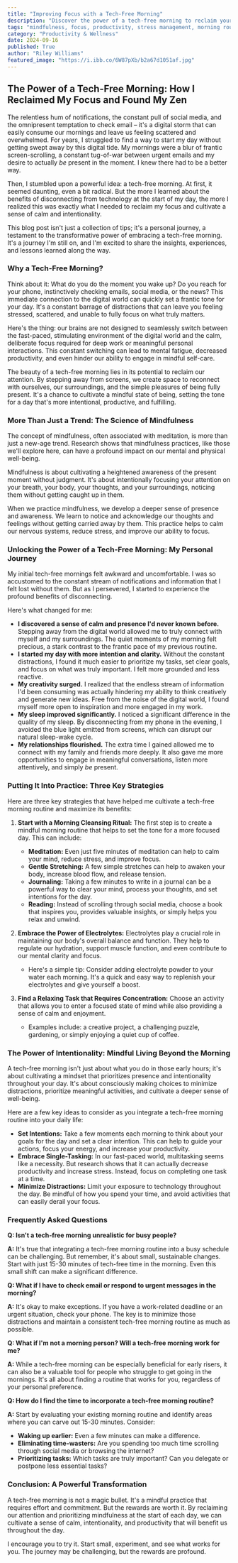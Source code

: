 ```yaml
---
title: "Improving Focus with a Tech-Free Morning"
description: "Discover the power of a tech-free morning to reclaim your focus, reduce stress, and improve your overall well-being. Explore the science behind mindfulness, practical tips for disconnecting, and how to integrate this practice into your daily life."
tags: "mindfulness, focus, productivity, stress management, morning routine, digital detox, mental health, well-being, intentionality, technology, time management, self-care, healthy habits, life balance"
category: "Productivity & Wellness"
date: 2024-09-16
published: True
author: "Riley Williams"
featured_image: "https://i.ibb.co/6W87pXb/b2a67d1051af.jpg"
---
```


##  The Power of a Tech-Free Morning: How I Reclaimed My Focus and Found My Zen

The relentless hum of notifications, the constant pull of social media, and the omnipresent temptation to check email –  it's a digital storm that can easily consume our mornings and leave us feeling scattered and overwhelmed.  For years, I struggled to find a way to start my day without getting swept away by this digital tide. My mornings were a blur of frantic screen-scrolling, a constant tug-of-war between urgent emails and my desire to actually *be* present in the moment. I knew there had to be a better way. 

Then, I stumbled upon a powerful idea: a tech-free morning. At first, it seemed daunting, even a bit radical.  But the more I learned about the benefits of disconnecting from technology at the start of my day, the more I realized this was exactly what I needed to reclaim my focus and cultivate a sense of calm and intentionality.

This blog post isn't just a collection of tips; it's a personal journey, a testament to the transformative power of embracing a tech-free morning. It's a journey I'm still on, and I'm excited to share the insights, experiences, and lessons learned along the way.

###  Why a Tech-Free Morning? 

Think about it: What do you do the moment you wake up? Do you reach for your phone, instinctively checking emails, social media, or the news?  This immediate connection to the digital world can quickly set a frantic tone for your day.  It's a constant barrage of distractions that can leave you feeling stressed, scattered, and unable to fully focus on what truly matters.

Here's the thing:  our brains are not designed to seamlessly switch between the fast-paced, stimulating environment of the digital world and the calm, deliberate focus required for deep work or meaningful personal interactions.  This constant switching can lead to mental fatigue, decreased productivity, and even hinder our ability to engage in mindful self-care.

The beauty of a tech-free morning lies in its potential to reclaim our attention. By stepping away from screens, we create space to reconnect with ourselves, our surroundings, and the simple pleasures of being fully present. It's a chance to cultivate a mindful state of being, setting the tone for a day that's more intentional, productive, and fulfilling.

###  More Than Just a Trend: The Science of Mindfulness 

The concept of mindfulness, often associated with meditation, is more than just a new-age trend. Research shows that mindfulness practices, like those we'll explore here, can have a profound impact on our mental and physical well-being. 

Mindfulness is about cultivating a heightened awareness of the present moment without judgment. It's about intentionally focusing your attention on your breath, your body, your thoughts, and your surroundings, noticing them without getting caught up in them. 

When we practice mindfulness, we develop a deeper sense of presence and awareness. We learn to notice and acknowledge our thoughts and feelings without getting carried away by them.  This practice helps to calm our nervous systems, reduce stress, and improve our ability to focus.

###  Unlocking the Power of a Tech-Free Morning:  My Personal Journey

My initial tech-free mornings felt awkward and uncomfortable.  I was so accustomed to the constant stream of notifications and information that I felt lost without them.  But as I persevered, I started to experience the profound benefits of disconnecting.

Here's what changed for me:

* **I discovered a sense of calm and presence I'd never known before.** Stepping away from the digital world allowed me to truly connect with myself and my surroundings.  The quiet moments of my morning felt precious, a stark contrast to the frantic pace of my previous routine.
* **I started my day with more intention and clarity.**  Without the constant distractions, I found it much easier to prioritize my tasks, set clear goals, and focus on what was truly important. I felt more grounded and less reactive.
* **My creativity surged.** I realized that the endless stream of information I'd been consuming was actually hindering my ability to think creatively and generate new ideas.  Free from the noise of the digital world, I found myself more open to inspiration and more engaged in my work.
* **My sleep improved significantly.**  I noticed a significant difference in the quality of my sleep. By disconnecting from my phone in the evening, I avoided the blue light emitted from screens, which can disrupt our natural sleep-wake cycle.
* **My relationships flourished.** The extra time I gained allowed me to connect with my family and friends more deeply.  It also gave me more opportunities to engage in meaningful conversations, listen more attentively, and simply *be* present.

###  Putting It Into Practice:  Three Key Strategies

Here are three key strategies that have helped me cultivate a tech-free morning routine and maximize its benefits:

1. **Start with a Morning Cleansing Ritual:**  The first step is to create a mindful morning routine that helps to set the tone for a more focused day. This can include:

   * **Meditation:**  Even just five minutes of meditation can help to calm your mind, reduce stress, and improve focus. 
   * **Gentle Stretching:**  A few simple stretches can help to awaken your body, increase blood flow, and release tension.
   * **Journaling:**  Taking a few minutes to write in a journal can be a powerful way to clear your mind, process your thoughts, and set intentions for the day.
   * **Reading:**  Instead of scrolling through social media, choose a book that inspires you, provides valuable insights, or simply helps you relax and unwind.

2. **Embrace the Power of Electrolytes:**  Electrolytes play a crucial role in maintaining our body's overall balance and function.  They help to regulate our hydration, support muscle function, and even contribute to our mental clarity and focus.  

    * Here's a simple tip:  Consider adding electrolyte powder to your water each morning. It's a quick and easy way to replenish your electrolytes and give yourself a boost.

3. **Find a Relaxing Task that Requires Concentration:**  Choose an activity that allows you to enter a focused state of mind while also providing a sense of calm and enjoyment.

    *  Examples include:  a creative project, a challenging puzzle, gardening, or simply enjoying a quiet cup of coffee.

###  The Power of Intentionality:  Mindful Living Beyond the Morning

A tech-free morning isn't just about what you do in those early hours; it's about cultivating a mindset that prioritizes presence and intentionality throughout your day. It's about consciously making choices to minimize distractions, prioritize meaningful activities, and cultivate a deeper sense of well-being.

Here are a few key ideas to consider as you integrate a tech-free morning routine into your daily life:

* **Set Intentions:**  Take a few moments each morning to think about your goals for the day and set a clear intention.  This can help to guide your actions, focus your energy, and increase your productivity.
* **Embrace Single-Tasking:**  In our fast-paced world, multitasking seems like a necessity. But research shows that it can actually decrease productivity and increase stress.  Instead, focus on completing one task at a time.
* **Minimize Distractions:**  Limit your exposure to technology throughout the day.  Be mindful of how you spend your time, and avoid activities that can easily derail your focus.

###  Frequently Asked Questions

**Q:  Isn't a tech-free morning unrealistic for busy people?**

**A:**  It's true that integrating a tech-free morning routine into a busy schedule can be challenging. But remember, it's about small, sustainable changes.  Start with just 15-30 minutes of tech-free time in the morning.  Even this small shift can make a significant difference. 

**Q:  What if I have to check email or respond to urgent messages in the morning?**

**A:**  It's okay to make exceptions.  If you have a work-related deadline or an urgent situation, check your phone.  The key is to minimize those distractions and maintain a consistent tech-free morning routine as much as possible.

**Q:  What if I'm not a morning person?  Will a tech-free morning work for me?**

**A:**  While a tech-free morning can be especially beneficial for early risers, it can also be a valuable tool for people who struggle to get going in the mornings.  It's all about finding a routine that works for you, regardless of your personal preference.

**Q:  How do I find the time to incorporate a tech-free morning routine?**

**A:**  Start by evaluating your existing morning routine and identify areas where you can carve out 15-30 minutes.  Consider:

* **Waking up earlier:**  Even a few minutes can make a difference.  
* **Eliminating time-wasters:**  Are you spending too much time scrolling through social media or browsing the internet?
* **Prioritizing tasks:**  Which tasks are truly important?  Can you delegate or postpone less essential tasks?

###  Conclusion: A Powerful Transformation

A tech-free morning is not a magic bullet.  It's a mindful practice that requires effort and commitment.  But the rewards are worth it.  By reclaiming our attention and prioritizing mindfulness at the start of each day, we can cultivate a sense of calm, intentionality, and productivity that will benefit us throughout the day.

I encourage you to try it.  Start small, experiment, and see what works for you. The journey may be challenging, but the rewards are profound.